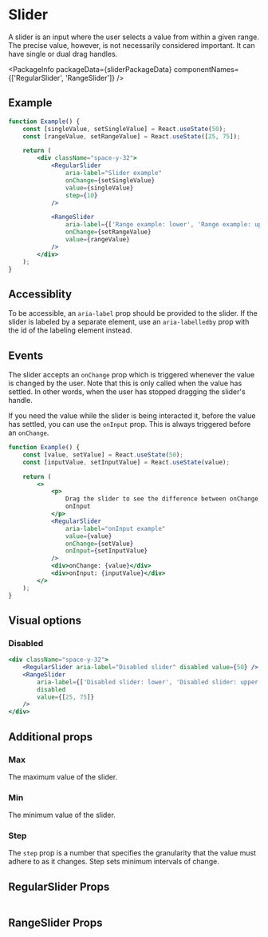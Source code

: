 
# Slider

A slider is an input where the user selects a value from within a given range.
The precise value, however, is not necessarily considered important. It can have
single or dual drag handles.

<PackageInfo
    packageData={sliderPackageData}
    componentNames={['RegularSlider', 'RangeSlider']}
/>

## Example

```jsx example
function Example() {
    const [singleValue, setSingleValue] = React.useState(50);
    const [rangeValue, setRangeValue] = React.useState([25, 75]);

    return (
        <div className="space-y-32">
            <RegularSlider
                aria-label="Slider example"
                onChange={setSingleValue}
                value={singleValue}
                step={10}
            />

            <RangeSlider
                aria-label={['Range example: lower', 'Range example: upper']}
                onChange={setRangeValue}
                value={rangeValue}
            />
        </div>
    );
}
```

## Accessiblity

To be accessible, an `aria-label` prop should be provided to the slider. If the
slider is labeled by a separate element, use an `aria-labelledby` prop with the
id of the labeling element instead.

## Events

The slider accepts an `onChange` prop which is triggered whenever the value is
changed by the user. Note that this is only called when the value has settled.
In other words, when the user has stopped dragging the slider's handle.

If you need the value while the slider is being interacted it, before the value
has settled, you can use the `onInput` prop. This is always triggered before an
`onChange`.

```jsx example
function Example() {
    const [value, setValue] = React.useState(50);
    const [inputValue, setInputValue] = React.useState(value);

    return (
        <>
            <p>
                Drag the slider to see the difference between onChange and
                onInput
            </p>
            <RegularSlider
                aria-label="onInput example"
                value={value}
                onChange={setValue}
                onInput={setInputValue}
            />
            <div>onChange: {value}</div>
            <div>onInput: {inputValue}</div>
        </>
    );
}
```

## Visual options

### Disabled

```jsx example
<div className="space-y-32">
    <RegularSlider aria-label="Disabled slider" disabled value={50} />
    <RangeSlider
        aria-label={['Disabled slider: lower', 'Disabled slider: upper']}
        disabled
        value={[25, 75]}
    />
</div>
```

## Additional props

### Max

The maximum value of the slider.

### Min

The minimum value of the slider.

### Step

The `step` prop is a number that specifies the granularity that the value must
adhere to as it changes. Step sets minimum intervals of change.

## RegularSlider Props

```props packages/slider/src/RegularSlider.tsx

```

## RangeSlider Props

```props packages/slider/src/RangeSlider.tsx

```
